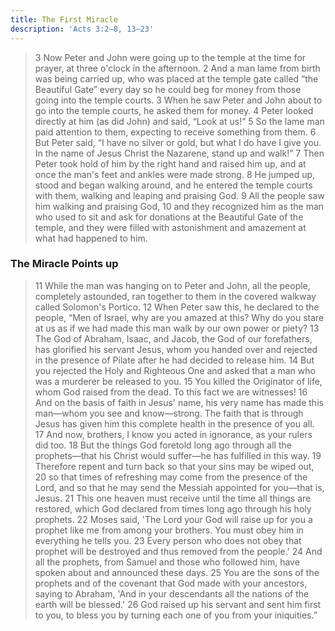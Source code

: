 ```yaml
---
title: The First Miracle
description: 'Acts 3:2–8, 13–23'
---
```


> 3 Now Peter and John were going up to the temple at the time for prayer, at three o'clock in the afternoon. 2 And a man lame from birth was being carried up, who was placed at the temple gate called “the Beautiful Gate” every day so he could beg for money from those going into the temple courts. 3 When he saw Peter and John about to go into the temple courts, he asked them for money. 4 Peter looked directly at him (as did John) and said, “Look at us!” 5 So the lame man paid attention to them, expecting to receive something from them. 6 But Peter said, “I have no silver or gold, but what I do have I give you. In the name of Jesus Christ the Nazarene, stand up and walk!” 7 Then Peter took hold of him by the right hand and raised him up, and at once the man's feet and ankles were made strong. 8 He jumped up, stood and began walking around, and he entered the temple courts with them, walking and leaping and praising God. 9 All the people saw him walking and praising God, 10 and they recognized him as the man who used to sit and ask for donations at the Beautiful Gate of the temple, and they were filled with astonishment and amazement at what had happened to him.

### The Miracle Points up

<Tabs />

> 11 While the man was hanging on to Peter and John, all the people, completely astounded, ran together to them in the covered walkway called Solomon's Portico. 12 When Peter saw this, he declared to the people, “Men of Israel, why are you amazed at this? Why do you stare at us as if we had made this man walk by our own power or piety? 13 The God of Abraham, Isaac, and Jacob, the God of our forefathers, has glorified his servant Jesus, whom you handed over and rejected in the presence of Pilate after he had decided to release him. 14 But you rejected the Holy and Righteous One and asked that a man who was a murderer be released to you. 15 You killed the Originator of life, whom God raised from the dead. To this fact we are witnesses! 16 And on the basis of faith in Jesus' name, his very name has made this man—whom you see and know—strong. The faith that is through Jesus has given him this complete health in the presence of you all. 17 And now, brothers, I know you acted in ignorance, as your rulers did too. 18 But the things God foretold long ago through all the prophets—that his Christ would suffer—he has fulfilled in this way. 19 Therefore repent and turn back so that your sins may be wiped out, 20 so that times of refreshing may come from the presence of the Lord, and so that he may send the Messiah appointed for you—that is, Jesus. 21 This one heaven must receive until the time all things are restored, which God declared from times long ago through his holy prophets. 22 Moses said, 'The Lord your God will raise up for you a prophet like me from among your brothers. You must obey him in everything he tells you. 23 Every person who does not obey that prophet will be destroyed and thus removed from the people.' 24 And all the prophets, from Samuel and those who followed him, have spoken about and announced these days. 25 You are the sons of the prophets and of the covenant that God made with your ancestors, saying to Abraham, 'And in your descendants all the nations of the earth will be blessed.' 26 God raised up his servant and sent him first to you, to bless you by turning each one of you from your iniquities.”
